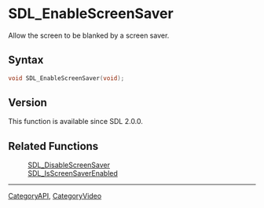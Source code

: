 = SDL_EnableScreenSaver =

Allow the screen to be blanked by a screen saver.

== Syntax ==

<syntaxhighlight lang='c'>
void SDL_EnableScreenSaver(void);
</syntaxhighlight>

== Version ==

This function is available since SDL 2.0.0.



== Related Functions ==

:[[SDL_DisableScreenSaver]]
:[[SDL_IsScreenSaverEnabled]]

----
[[CategoryAPI]], [[CategoryVideo]]


